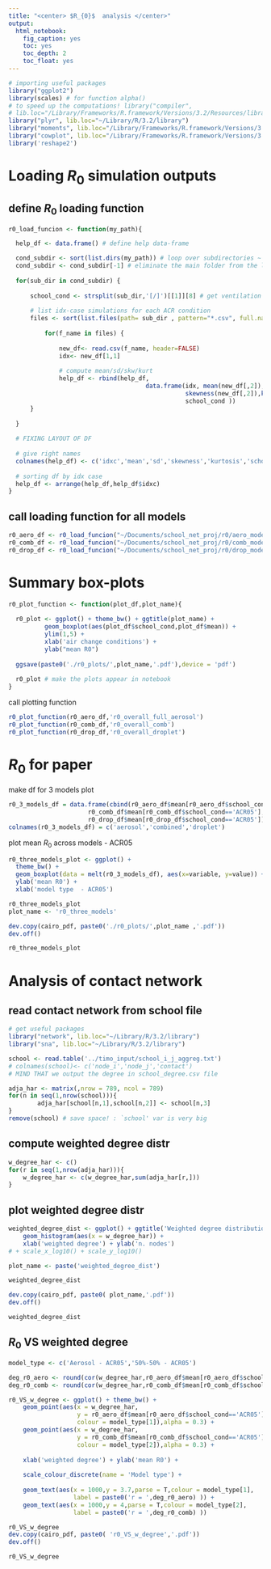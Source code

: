 ```yaml
---
title: "<center> $R_{0}$  analysis </center>"
output:
  html_notebook: 
    fig_caption: yes
    toc: yes
    toc_depth: 2
    toc_float: yes
---
```



```r
# importing useful packages 
library("ggplot2")
library(scales) # for function alpha()
# to speed up the computations! library("compiler",
# lib.loc="/Library/Frameworks/R.framework/Versions/3.2/Resources/library")
library("plyr", lib.loc="~/Library/R/3.2/library")
library("moments", lib.loc="/Library/Frameworks/R.framework/Versions/3.3/Resources/library")
library("cowplot", lib.loc="/Library/Frameworks/R.framework/Versions/3.3/Resources/library")
library('reshape2')
```

# Loading $R_{0}$ simulation  outputs 

## define  $R_{0}$ loading function

```r

r0_load_funcion <- function(my_path){

  help_df <- data.frame() # define help data-frame

  cond_subdir <- sort(list.dirs(my_path)) # loop over subdirectories ~ ACR conditions  
  cond_subdir <- cond_subdir[-1] # eliminate the main folder from the list!
  
  for(sub_dir in cond_subdir) {
      
      school_cond <- strsplit(sub_dir,'[/]')[[1]][8] # get ventilation from dir. name
      
      # list idx-case simulations for each ACR condition
      files <- sort(list.files(path= sub_dir , pattern="*.csv", full.names=T))
  
          for(f_name in files) {
          
              new_df<- read.csv(f_name, header=FALSE)
              idx<- new_df[1,1]
               
              # compute mean/sd/skw/kurt 
              help_df <- rbind(help_df,
                                      data.frame(idx, mean(new_df[,2]),sd(new_df[,2]),
                                                 skewness(new_df[,2]),kurtosis(new_df[,2]), 
                                                 school_cond )) 
      }
      
  }
  
  # FIXING LAYOUT OF DF  
  
  # give right names
  colnames(help_df) <- c('idxc','mean','sd','skewness','kurtosis','school_cond')
    
  # sorting df by idx case
  help_df <- arrange(help_df,help_df$idxc)
}
```

## call loading function for all models

```r
r0_aero_df <- r0_load_funcion("~/Documents/school_net_proj/r0/aero_model_r0")
r0_comb_df <- r0_load_funcion("~/Documents/school_net_proj/r0/comb_model_r0")
r0_drop_df <- r0_load_funcion("~/Documents/school_net_proj/r0/drop_model_r0")
```


#  Summary box-plots  

```r

r0_plot_function <- function(plot_df,plot_name){
  
  r0_plot <- ggplot() + theme_bw() + ggtitle(plot_name) +
          geom_boxplot(aes(plot_df$school_cond,plot_df$mean)) +
          ylim(1,5) +
          xlab('air change conditions') +
          ylab("mean R0")
  
  ggsave(paste0('./r0_plots/',plot_name,'.pdf'),device = 'pdf')
  
  r0_plot # make the plots appear in notebook
}
```

call plotting function

```r

r0_plot_function(r0_aero_df,'r0_overall_full_aerosol')
r0_plot_function(r0_comb_df,'r0_overall_comb')
r0_plot_function(r0_drop_df,'r0_overall_droplet')

```


# $R_{0}$ for paper 

make df for 3 models plot 

```r
r0_3_models_df = data.frame(cbind(r0_aero_df$mean[r0_aero_df$school_cond=='ACR05'],
                      r0_comb_df$mean[r0_comb_df$school_cond=='ACR05'],
                      r0_drop_df$mean[r0_drop_df$school_cond=='ACR05']))
colnames(r0_3_models_df) = c('aerosol','combined','droplet')
```

plot mean $R_{0}$  across models - ACR05

```r

r0_three_models_plot <- ggplot() + 
  theme_bw() +
  geom_boxplot(data = melt(r0_3_models_df), aes(x=variable, y=value)) +
  ylab('mean R0') + 
  xlab('model type  - ACR05')

r0_three_models_plot
plot_name <- 'r0_three_models'

dev.copy(cairo_pdf, paste0('./r0_plots/',plot_name ,'.pdf'))
dev.off()
```

```r
r0_three_models_plot
```

# Analysis of contact network

##  read contact network from school file

```r
# get useful packages
library("network", lib.loc="~/Library/R/3.2/library")
library("sna", lib.loc="~/Library/R/3.2/library")
```

```r
school <- read.table('../timo_input/school_i_j_aggreg.txt')
# colnames(school)<- c('node_i','node_j','contact')
# MIND THAT we output the degree in school_degree.csv file

adja_har <- matrix(,nrow = 789, ncol = 789)
for(n in seq(1,nrow(school))){
        adja_har[school[n,1],school[n,2]] <- school[n,3]
}
remove(school) # save space! : `school' var is very big
```

## compute weighted degree distr 
```r
w_degree_har <- c()
for(r in seq(1,nrow(adja_har))){
    w_degree_har <- c(w_degree_har,sum(adja_har[r,]))
}
```

## plot weighted degree distr 

```r

weighted_degree_dist <- ggplot() + ggtitle('Weighted degree distribution') + theme_bw() +
    geom_histogram(aes(x = w_degree_har)) + 
    xlab('weighted degree') + ylab('n. nodes')
# + scale_x_log10() + scale_y_log10()

plot_name <- paste('weighted_degree_dist')

weighted_degree_dist

dev.copy(cairo_pdf, paste0( plot_name,'.pdf'))
dev.off()
```

```r
weighted_degree_dist
```

## $R_{0}$ VS weighted degree  


```r

model_type <- c('Aerosol - ACR05','50%-50% - ACR05')

deg_r0_aero <- round(cor(w_degree_har,r0_aero_df$mean[r0_aero_df$school_cond=='ACR05']),3)
deg_r0_comb <- round(cor(w_degree_har,r0_comb_df$mean[r0_comb_df$school_cond=='ACR05']),3)

r0_VS_w_degree <- ggplot() + theme_bw() + 
    geom_point(aes(x = w_degree_har,
                   y = r0_aero_df$mean[r0_aero_df$school_cond=='ACR05'],
                   colour = model_type[1]),alpha = 0.3) +
    geom_point(aes(x = w_degree_har,
                   y = r0_comb_df$mean[r0_comb_df$school_cond=='ACR05'],
                   colour = model_type[2]),alpha = 0.3) +
    
    xlab('weighted degree') + ylab('mean R0') +
    
    scale_colour_discrete(name = 'Model type') +
    
    geom_text(aes(x = 1000,y = 3.7,parse = T,colour = model_type[1],
                  label = paste0('r = ',deg_r0_aero) )) +
    geom_text(aes(x = 1000,y = 4,parse = T,colour = model_type[2],
                  label = paste0('r = ',deg_r0_comb) ))

r0_VS_w_degree
dev.copy(cairo_pdf, paste0( 'r0_VS_w_degree','.pdf'))
dev.off()
```

```r
r0_VS_w_degree
```

